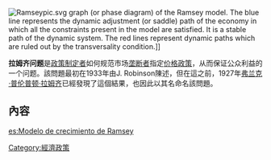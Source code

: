 {{unreferenced|time=2009-4-10}}
[[Image:Ramseypic.svg|thumb]] graph (or phase diagram) of the Ramsey model. The blue line represents the dynamic adjustment (or saddle) path of the economy in which all the constraints present in the model are satisfied. It is a stable path of the dynamic system. The red lines represent dynamic paths which are ruled out by the transversality condition.]]

'''拉姆齐问题'''是[[政策制定者|政策制定者]]如何规范市场[[垄断者|垄断者]]指定[[价格政策|价格政策]]，从而保证公众利益的一个问题。該問題最初在1933年由J. Robinson陳述，但在這之前，1927年[[弗兰克·普伦普顿·拉姆齐|弗兰克·普伦普顿·拉姆齐]]已經發現了這個結果，也因此以其名命名該問題。

==內容==

[[Category:經濟政策|Category:經濟政策]]

[[es:Modelo_de_crecimiento_de_Ramsey|es:Modelo de crecimiento de Ramsey]]